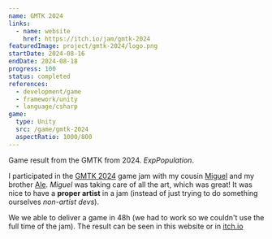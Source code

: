 ```yaml
---
name: GMTK 2024
links:
  - name: website
    href: https://itch.io/jam/gmtk-2024
featuredImage: project/gmtk-2024/logo.png
startDate: 2024-08-16
endDate: 2024-08-18
progress: 100
status: completed
references:
  - development/game
  - framework/unity
  - language/csharp
game:
  type: Unity
  src: /game/gmtk-2024
  aspectRatio: 1000/800
---
```


Game result from the GMTK from 2024.
_ExpPopulation_.

I participated in the [GMTK 2024](https://itch.io/jam/gmtk-2024) game jam with my cousin [Miguel](https://miguel2x4004.artstation.com/) and my brother [Ale](https://www.alecamara.com/en/). _Miguel_ was taking care of all the art, which was great! It was nice to have a **proper artist** in a jam (instead of just trying to do something ourselves _non-artist devs_).

We we able to deliver a game in 48h (we had to work so we couldn't use the full time of the jam). The result can be seen in this website or in [itch.io](https://alecamara.itch.io/gmtk2024)
